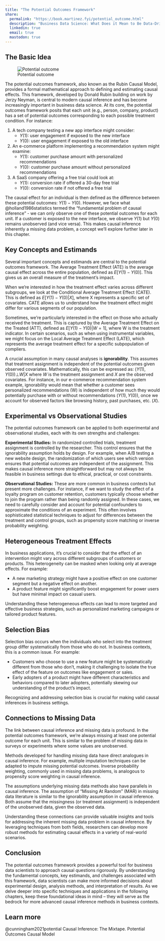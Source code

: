 ```yaml
---
title: "The Potential Outcomes Framework"
share:
  permalink: "https://book.martinez.fyi/potential_outcome.html"
  description: "Business Data Science: What Does it Mean to Be Data-Driven?"
  linkedin: true
  email: true
  mastodon: true
---
```

## The Basic Idea

![Potential outcome](img/potential.jpg){.lightbox}

The potential outcomes framework, also known as the Rubin Causal Model, provides
a formal mathematical approach to defining and estimating causal effects. This
framework, developed by Donald Rubin building on work by Jerzy Neyman, is
central to modern causal inference and has become increasingly important in
business data science. At its core, the potential outcomes framework posits that
each unit (e.g., person, company, product) has a set of potential outcomes
corresponding to each possible treatment condition. For instance:

1. A tech company testing a new app interface might consider:
    - $Y(1)$: user engagement if exposed to the new interface 
    - $Y(0)$: user engagement if exposed to the old interface
2. An e-commerce platform implementing a recommendation system might examine:
    - $Y(1)$: customer purchase amount with personalized recommendations
    - $Y(0)$: customer purchase amount without personalized recommendations
3. A SaaS company offering a free trial could look at:
    - $Y(1)$: conversion rate if offered a 30-day free trial 
    - $Y(0)$: conversion rate if not offered a free trial

The causal effect for an individual is then defined as the difference between
these potential outcomes: $Y(1) - Y(0)$. However, we face what
@holland1986statistics termed the "fundamental problem of causal inference" - we
can only observe one of these potential outcomes for each unit. If a customer is
exposed to the new interface, we observe $Y(1)$ but $Y(0)$ remains unobserved
(and vice versa). This makes causal inference inherently a missing data problem,
a concept we'll explore further later in this chapter.

## Key Concepts and Estimands

Several important concepts and estimands are central to the potential outcomes
framework. The Average Treatment Effect (ATE) is the average causal effect
across the entire population, defined as $E[Y(1) - Y(0)]$. This gives us an
overall measure of the treatment's impact.

When we're interested in how the treatment effect varies across different
subgroups, we look at the Conditional Average Treatment Effect (CATE). This is
defined as $E[Y(1) - Y(0) | X]$, where X represents a specific set of
covariates. CATE allows us to understand how the treatment effect might differ
for various segments of our population.

Sometimes, we're particularly interested in the effect on those who actually
received the treatment. This is captured by the Average Treatment Effect on the
Treated (ATT), defined as $E[Y(1) - Y(0) | W = 1]$, where W is the treatment
indicator. In certain scenarios, such as when using instrumental variables, we
might focus on the Local Average Treatment Effect (LATE), which represents the
average treatment effect for a specific subpopulation of compliers.

A crucial assumption in many causal analyses is **ignorability**. This assumes
that treatment assignment is independent of the potential outcomes given
observed covariates. Mathematically, this can be expressed as:
$(Y(1), Y(0)) ⊥ W | X$ where $W$ is the treatment assignment and $X$ are the
observed covariates. For instance, in our e-commerce recommendation system
example, ignorability would mean that whether a customer sees personalized
recommendations (W) is independent of how much they would potentially purchase
with or without recommendations ($Y(1), Y(0)$), once we account for observed
factors like browsing history, past purchases, etc. ($X$).

## Experimental vs Observational Studies

The potential outcomes framework can be applied to both experimental and
observational studies, each with its own strengths and challenges:

**Experimental Studies:** In randomized controlled trials, treatment assignment
is controlled by the researcher. This control ensures that the ignorability
assumption holds by design. For example, when A/B testing a new website design,
the randomization of which users see which version ensures that potential
outcomes are independent of the assignment. This makes causal inference more
straightforward but may not always be feasible in business settings due to
ethical, practical, or cost constraints.

**Observational Studies:** These are more common in business contexts but
present more challenges. For instance, if we want to study the effect of a
loyalty program on customer retention, customers typically choose whether to
join the program rather than being randomly assigned. In these cases, we need to
carefully consider and account for potential confounders to approximate the
conditions of an experiment. This often involves sophisticated statistical
techniques to adjust for differences between the treatment and control groups,
such as propensity score matching or inverse probability weighting.

## Heterogeneous Treatment Effects

In business applications, it's crucial to consider that the effect of an
intervention might vary across different subgroups of customers or products.
This heterogeneity can be masked when looking only at average effects. For
example:

  - A new marketing strategy might have a positive effect on one customer
    segment but a negative effect on another.
  - A product feature might significantly boost engagement for power users but
    have minimal impact on casual users.

Understanding these heterogeneous effects can lead to more targeted and
effective business strategies, such as personalized marketing campaigns or
tailored product features.

## Selection Bias

Selection bias occurs when the individuals who select into the treatment group
differ systematically from those who do not. In business contexts, this is a
common issue. For example:

  - Customers who choose to use a new feature might be systematically different
    from those who don't, making it challenging to isolate the true effect of
    the feature on outcomes like engagement or sales.
  - Early adopters of a product might have different characteristics and
    behaviors compared to later adopters, potentially skewing our understanding
    of the product's impact.

Recognizing and addressing selection bias is crucial for making valid causal
inferences in business settings.

## Connections to Missing Data

The link between causal inference and missing data is profound. In the potential
outcomes framework, we're always missing at least one potential outcome for each
unit. This is similar to the problem of missing data in surveys or experiments
where some values are unobserved.

Methods developed for handling missing data have direct analogues in causal
inference. For example, multiple imputation techniques can be adapted to impute
missing potential outcomes. Inverse probability weighting, commonly used in
missing data problems, is analogous to propensity score weighting in causal
inference.

The assumptions underlying missing data methods also have parallels in causal
inference. The assumption of "Missing At Random" (MAR) in missing data
literature is similar to the ignorability assumption in causal inference. Both
assume that the missingness (or treatment assignment) is independent of the
unobserved data, given the observed data.

Understanding these connections can provide valuable insights and tools for
addressing the inherent missing data problem in causal inference. By leveraging
techniques from both fields, researchers can develop more robust methods for
estimating causal effects in a variety of real-world scenarios.

## Conclusion

The potential outcomes framework provides a powerful tool for business data
scientists to approach causal questions rigorously. By understanding the
fundamental concepts, key estimands, and challenges associated with this
framework, data scientists can make more informed decisions about experimental
design, analysis methods, and interpretation of results. As we delve deeper into
specific techniques and applications in the following chapters, keep these
foundational ideas in mind – they will serve as the bedrock for more advanced
causal inference methods in business contexts.

::: {.callout-tip}
## Learn more
@cunningham2021potential Causal Inference: The Mixtape. Potential Outcomes Causal Model
:::